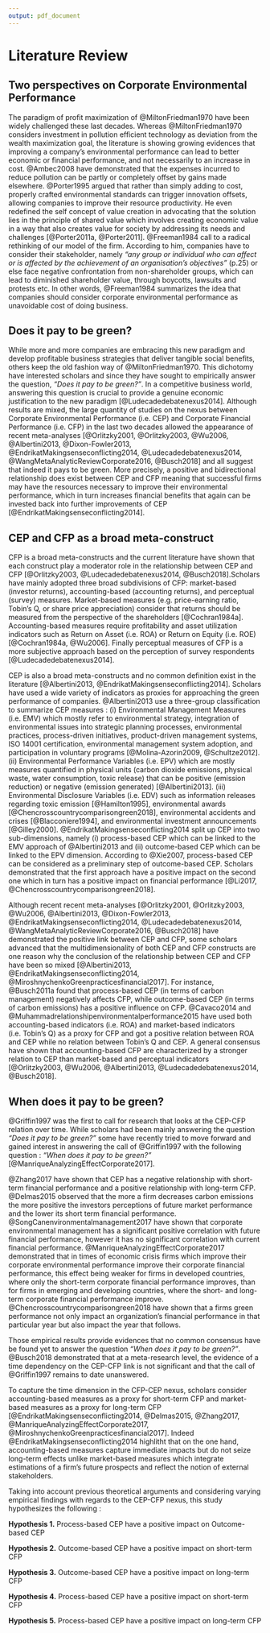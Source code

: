 ```yaml
---
output: pdf_document
---
```



# Literature Review


## Two perspectives on Corporate Environmental Performance

The paradigm of profit maximization of @MiltonFriedman1970 have been widely challenged these last decades. Whereas @MiltonFriedman1970 considers investment in pollution efficient technology as deviation from the wealth maximization goal, the literature is showing growing evidences that improving a company's environmental performance can lead to better economic or financial performance, and not necessarily to an increase in cost. @Ambec2008 have demonstrated that the expenses incurred to reduce pollution can be partly or completely offset by gains made elsewhere. @Porter1995 argued that rather than simply adding to cost, properly crafted environmental standards can trigger innovation offsets, allowing companies to improve their resource productivity. He even redefined the self concept of value creation in advocating that the solution lies in the principle of shared value which involves creating economic value in a way that also creates value for society by addressing its needs and challenges [@Porter2011a, @Porter2011]. @Freeman1984 call to a radical rethinking of our model of the firm. According to him, companies have to consider their stakeholder, namely *"any group or individual who can affect or is affected by the achievement of an organisation's objectives"* (p.25) or else face negative confrontation from non-shareholder groups, which can lead to diminished shareholder value, through boycotts, lawsuits and protests etc. In other words,  @Freeman1984 summarizes the idea that companies should consider corporate environmental performance as unavoidable cost of doing business.


## Does it pay to be green?

While more and more companies are embracing this new paradigm and develop profitable business strategies that deliver tangible social benefits, others keep the old fashion way of @MiltonFriedman1970. This dichotomy have interested scholars and since they have sought to empirically answer the question, *"Does it pay to be green?"*. In a competitive business world, answering this question is crucial to provide a genuine economic justification to the new paradigm [@Ludecadedebatenexus2014]. Although results are mixed, the large quantity of studies on the nexus between Corporate Environmental Performance (i.e. CEP) and Corporate Financial Performance (i.e. CFP) in the last two decades allowed the appearance of recent meta-analyses \footnote{Initially, the literature focused on the link between Corporate Social Performance (i.e. CSP) and Corporate Financial Performance (i.e. CFP). Orlitzky and Benjamin 2001 were the first to consider CEP as apart from CSP. Given that Busch and Friede 2018 could not detect statistically significant differences between the effects of environmental CEP and social-related CSP on CFP and concludes that good CSP pays off, whether social or environmental related, this study considers CSP equals to CEP.} [@Orlitzky2001, @Orlitzky2003, @Wu2006, @Albertini2013, @Dixon-Fowler2013, @EndrikatMakingsenseconflicting2014, @Ludecadedebatenexus2014, @WangMetaAnalyticReviewCorporate2016, @Busch2018] and all suggest that indeed it pays to be green. More precisely, a positive and bidirectional relationship does exist between CEP and CFP meaning that successful firms may have the resources necessary to improve their environmental performance, which in turn increases financial benefits that again can be invested back into further improvements of CEP [@EndrikatMakingsenseconflicting2014].



## CEP and CFP as a broad meta-construct

CFP is a broad meta-constructs and the current literature have shown that each construct play a moderator role in the relationship between CEP and CFP [@Orlitzky2003, @Ludecadedebatenexus2014, @Busch2018].Scholars have mainly adopted three broad subdivisions of CFP: market-based (investor returns), accounting-based (accounting returns), and perceptual (survey) measures. Market-based measures (e.g. price-earning ratio, Tobin's Q, or share price appreciation) consider that returns should be measured from the perspective of the shareholders [@Cochran1984a]. Accounting-based measures require profitability and asset utilization indicators such as Return on Asset (i.e. ROA) or Return on Equity (i.e. ROE) [@Cochran1984a, @Wu2006]. Finally perceptual measures of CFP is a more subjective approach based on the perception of survey respondents [@Ludecadedebatenexus2014]. 

CEP is also a broad meta-constructs and no common definition exist in the literature [@Albertini2013, @EndrikatMakingsenseconflicting2014]. Scholars have used a wide variety of indicators as proxies for approaching the green performance of companies. @Albertini2013 use a three-group classification to summarize CEP measures : (i) Environmental Management Measures (i.e. EMV) which mostly refer to environmental strategy, integration of environmental issues into strategic planning processes, environmental practices, process-driven initiatives, product-driven management systems, ISO 14001 certification, environmental management system adoption, and participation in voluntary programs [@Molina-Azorin2009, @Schultze2012]. (ii) Environmental Performance Variables (i.e. EPV) which are mostly measures quantified in physical units (carbon dioxide emissions, physical waste, water consumption, toxic release) that can be positive (emission reduction) or negative (emission generated) [@Albertini2013]. (iii) Environmental Disclosure Variables (i.e. EDV) such as information releases regarding toxic emission [@Hamilton1995], environmental awards [@Chencrosscountrycomparisongreen2018], environmental accidents and crises [@Blacconiere1994], and environmental investment announcements [@Gilley2000]. @EndrikatMakingsenseconflicting2014 split up CEP into two sub-dimensions, namely (i) process-based CEP which can be linked to the EMV approach of @Albertini2013 and (ii) outcome-based CEP which can be linked to the EPV dimension. According to @Xie2007, process-based CEP can be considered as a preliminary step of outcome-based CEP. Scholars demonstrated that the first approach have a positive impact on the second one which in turn has a positive impact on financial performance [@Li2017, @Chencrosscountrycomparisongreen2018]. 

Although recent recent meta-analyses [@Orlitzky2001, @Orlitzky2003, @Wu2006, @Albertini2013, @Dixon-Fowler2013, @EndrikatMakingsenseconflicting2014, @Ludecadedebatenexus2014, @WangMetaAnalyticReviewCorporate2016, @Busch2018] have demonstrated the positive link between CEP and CFP, some scholars advanced that the multidimensionality of both CEP and CFP constructs are one reason why the conclusion of the relationship between CEP and CFP have been so mixed [@Albertini2013, @EndrikatMakingsenseconflicting2014, @MiroshnychenkoGreenpracticesfinancial2017]. For instance, @Busch2011a  found that process-based CEP (in terms of carbon management) negatively affects CFP, while outcome-based CEP (in terms of carbon emissions) has a positive influence on CFP. @Cavaco2014 and @Muhammadrelationshipenvironmentalperformance2015 have used both accounting-based indicators (i.e. ROA) and market-based indicators (i.e. Tobin's Q) as a proxy for CFP and got a positive relation between ROA and CEP while no relation between Tobin's Q and CEP. A general consensus have shown that accounting-based CFP are characterized by a stronger relation to CEP than market-based and perceptual indicators [@Orlitzky2003, @Wu2006, @Albertini2013, @Ludecadedebatenexus2014, @Busch2018]. 


## When does it pay to be green?

@Griffin1997 was the first to call for research that looks at the CEP-CFP relation over time. While scholars had been mainly answering the  question *"Does it pay to be green?"* some have recently tried to move forward and gained interest in answering the call of @Griffin1997 with the following question : *"When does it pay to be green?"* [@ManriqueAnalyzingEffectCorporate2017]. 

@Zhang2017 have shown that CEP has a negative relationship with short-term financial performance and a positive relationship with long-term CFP. @Delmas2015 observed that the more a firm decreases carbon emissions the more positive the investors perceptions of future market performance and the lower its short term financial performance. @SongCanenvironmentalmanagement2017 have shown that corporate environmental management has a significant positive correlation with future financial performance, however it has no significant correlation with current financial performance. @ManriqueAnalyzingEffectCorporate2017 demonstrated that in times of economic crisis firms which improve their corporate environmental performance improve their corporate financial performance, this effect being weaker for firms in developed countries, where only the short-term corporate financial performance improves, than for firms in emerging and developing countries, where the short- and long-term corporate financial performance improve. @Chencrosscountrycomparisongreen2018 have shown that a firms green performance not only impact an organization's financial performance in that particular year but also impact the year that follows.

Those empirical results provide evidences that no common consensus have be found yet to answer the question *"When does it pay to be green?"*. @Busch2018 demonstrated that at a meta-research level, the evidence of a time dependency on the CEP-CFP link is not significant and that the call of @Griffin1997 remains to date unanswered. 

To capture the time dimension in the CFP-CEP nexus, scholars consider accounting-based measures as a proxy for short-term CFP and market-based measures as a proxy for long-term CFP [@EndrikatMakingsenseconflicting2014, @Delmas2015, @Zhang2017, @ManriqueAnalyzingEffectCorporate2017, @MiroshnychenkoGreenpracticesfinancial2017]. Indeed @EndrikatMakingsenseconflicting2014 highlitht that on the one hand, accounting-based measures capture immediate impacts but do not seize long-term effects unlike market-based measures which integrate estimations of a firm's future prospects and reflect the notion of external stakeholders.

Taking into account previous theoretical arguments and considering varying empirical findings with regards to the CEP-CFP nexus, this study hypothesizes the following :


**Hypothesis 1.** Process-based CEP have a positive impact on Outcome-based CEP

**Hypothesis 2.** Outcome-based CEP have a positive impact on short-term CFP

**Hypothesis 3.** Outcome-based CEP have a positive impact on long-term CFP

**Hypothesis 4.** Process-based CEP have a positive impact on short-term CFP

**Hypothesis 5.** Process-based CEP have a positive impact on long-term CFP










